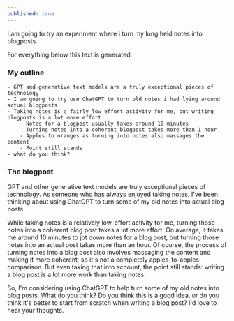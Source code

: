 ```yaml
---
published: true
---
```

I am going to try an experiment where i turn my long held notes into blogposts.

For everything below this text is generated.

### My outline
```
- GPT and generative text models are a truly exceptional pieces of technology
- I am going to try use ChatGPT to turn old notes i had lying around actual blogposts
- Taking notes is a fairly low effort activity for me, but writing blogposts is a lot more effort
    - Notes for a blogpost usually takes around 10 minutes
    - Turning notes into a coherent blogpost takes more than 1 hour
    - Apples to oranges as turning into notes also massages the content
    - Point still stands
- what do you think?
```

### The blogpost

GPT and other generative text models are truly exceptional pieces of technology. As someone who has always enjoyed taking notes, I've been thinking about using ChatGPT to turn some of my old notes into actual blog posts.

While taking notes is a relatively low-effort activity for me, turning those notes into a coherent blog post takes a lot more effort. On average, it takes me around 10 minutes to jot down notes for a blog post, but turning those notes into an actual post takes more than an hour. Of course, the process of turning notes into a blog post also involves massaging the content and making it more coherent, so it's not a completely apples-to-apples comparison. But even taking that into account, the point still stands: writing a blog post is a lot more work than taking notes.

So, I'm considering using ChatGPT to help turn some of my old notes into blog posts. What do you think? Do you think this is a good idea, or do you think it's better to start from scratch when writing a blog post? I'd love to hear your thoughts.
